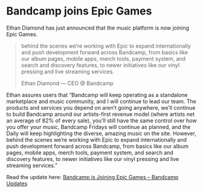 # Bandcamp joins Epic Games



Ethan Diamond has just announced that the music platform is now joining Epic Games.

> behind the scenes we’re working with Epic to expand internationally and push development forward across Bandcamp, from basics like our album pages, mobile apps, merch tools, payment system, and search and discovery features, to newer initiatives like our vinyl pressing and live streaming services.
> 
> Ethan Diamond — CEO @ Bandcamp

Ethan assures users that “Bandcamp will keep operating as a standalone marketplace and music community, and I will continue to lead our team. The products and services you depend on aren’t going anywhere, we’ll continue to build Bandcamp around our artists-first revenue model (where artists net an average of 82% of every sale), you’ll still have the same control over how you offer your music, Bandcamp Fridays will continue as planned, and the Daily will keep highlighting the diverse, amazing music on the site. However, behind the scenes we’re working with Epic to expand internationally and push development forward across Bandcamp, from basics like our album pages, mobile apps, merch tools, payment system, and search and discovery features, to newer initiatives like our vinyl pressing and live streaming services.”

Read the update here: [Bandcamp is Joining Epic Games – Bandcamp Updates](https://blog.bandcamp.com/2022/03/02/bandcamp-is-joining-epic/)

